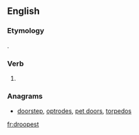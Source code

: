 ==English==

===Etymology===
{{suffix|droop|est|lang=en}}.

===Verb===
{{head|en|verb form}}

# {{en-archaic second-person singular of|droop|lang=en}}

===Anagrams===
* [[doorstep#English|doorstep]], [[optrodes#English|optrodes]], [[pet doors#English|pet doors]], [[torpedos#English|torpedos]]

[[fr:droopest]]